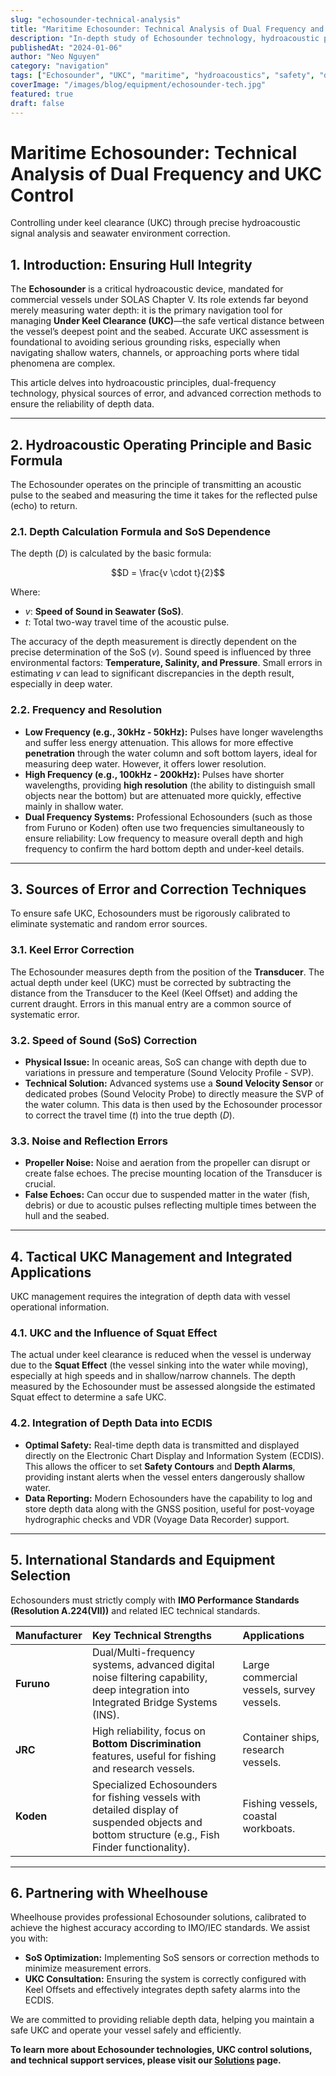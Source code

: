 ```yaml
---
slug: "echosounder-technical-analysis"
title: "Maritime Echosounder: Technical Analysis of Dual Frequency and UKC Control"
description: "In-depth study of Echosounder technology, hydroacoustic principles, the role of Dual Frequency, sources of error, and the critical application in Under Keel Clearance (UKC) management."
publishedAt: "2024-01-06"
author: "Neo Nguyen"
category: "navigation"
tags: ["Echosounder", "UKC", "maritime", "hydroacoustics", "safety", "depth"]
coverImage: "/images/blog/equipment/echosounder-tech.jpg"
featured: true
draft: false
---
```


# Maritime Echosounder: Technical Analysis of Dual Frequency and UKC Control

<p className="text-xl text-gray-500 italic mb-8">
  Controlling under keel clearance (UKC) through precise hydroacoustic signal
  analysis and seawater environment correction.
</p>

## 1. Introduction: Ensuring Hull Integrity

The **Echosounder** is a critical hydroacoustic device, mandated for commercial vessels under SOLAS Chapter V. Its role extends far beyond merely measuring water depth: it is the primary navigation tool for managing **Under Keel Clearance (UKC)**—the safe vertical distance between the vessel’s deepest point and the seabed. Accurate UKC assessment is foundational to avoiding serious grounding risks, especially when navigating shallow waters, channels, or approaching ports where tidal phenomena are complex.

This article delves into hydroacoustic principles, dual-frequency technology, physical sources of error, and advanced correction methods to ensure the reliability of depth data.

---

## 2. Hydroacoustic Operating Principle and Basic Formula

The Echosounder operates on the principle of transmitting an acoustic pulse to the seabed and measuring the time it takes for the reflected pulse (echo) to return.

### 2.1. Depth Calculation Formula and SoS Dependence

The depth ($D$) is calculated by the basic formula:

$$D = \frac{v \cdot t}{2}$$

Where:

- $v$: **Speed of Sound in Seawater (SoS)**.
- $t$: Total two-way travel time of the acoustic pulse.

The accuracy of the depth measurement is directly dependent on the precise determination of the SoS ($v$). Sound speed is influenced by three environmental factors: **Temperature, Salinity, and Pressure**. Small errors in estimating $v$ can lead to significant discrepancies in the depth result, especially in deep water.

### 2.2. Frequency and Resolution

- **Low Frequency (e.g., 30kHz - 50kHz):** Pulses have longer wavelengths and suffer less energy attenuation. This allows for more effective **penetration** through the water column and soft bottom layers, ideal for measuring deep water. However, it offers lower resolution.
- **High Frequency (e.g., 100kHz - 200kHz):** Pulses have shorter wavelengths, providing **high resolution** (the ability to distinguish small objects near the bottom) but are attenuated more quickly, effective mainly in shallow water.
- **Dual Frequency Systems:** Professional Echosounders (such as those from Furuno or Koden) often use two frequencies simultaneously to ensure reliability: Low frequency to measure overall depth and high frequency to confirm the hard bottom depth and under-keel details.

---

## 3. Sources of Error and Correction Techniques

To ensure safe UKC, Echosounders must be rigorously calibrated to eliminate systematic and random error sources.

### 3.1. Keel Error Correction

The Echosounder measures depth from the position of the **Transducer**. The actual depth under keel (UKC) must be corrected by subtracting the distance from the Transducer to the Keel (Keel Offset) and adding the current draught. Errors in this manual entry are a common source of systematic error.

### 3.2. Speed of Sound (SoS) Correction

- **Physical Issue:** In oceanic areas, SoS can change with depth due to variations in pressure and temperature (Sound Velocity Profile - SVP).
- **Technical Solution:** Advanced systems use a **Sound Velocity Sensor** or dedicated probes (Sound Velocity Probe) to directly measure the SVP of the water column. This data is then used by the Echosounder processor to correct the travel time ($t$) into the true depth ($D$).

### 3.3. Noise and Reflection Errors

- **Propeller Noise:** Noise and aeration from the propeller can disrupt or create false echoes. The precise mounting location of the Transducer is crucial.
- **False Echoes:** Can occur due to suspended matter in the water (fish, debris) or due to acoustic pulses reflecting multiple times between the hull and the seabed.

---

## 4. Tactical UKC Management and Integrated Applications

UKC management requires the integration of depth data with vessel operational information.

### 4.1. UKC and the Influence of Squat Effect

The actual under keel clearance is reduced when the vessel is underway due to the **Squat Effect** (the vessel sinking into the water while moving), especially at high speeds and in shallow/narrow channels. The depth measured by the Echosounder must be assessed alongside the estimated Squat effect to determine a safe UKC.

### 4.2. Integration of Depth Data into ECDIS

- **Optimal Safety:** Real-time depth data is transmitted and displayed directly on the Electronic Chart Display and Information System (ECDIS). This allows the officer to set **Safety Contours** and **Depth Alarms**, providing instant alerts when the vessel enters dangerously shallow water.
- **Data Reporting:** Modern Echosounders have the capability to log and store depth data along with the GNSS position, useful for post-voyage hydrographic checks and VDR (Voyage Data Recorder) support.

---

## 5. International Standards and Equipment Selection

Echosounders must strictly comply with **IMO Performance Standards (Resolution A.224(VII))** and related IEC technical standards.

| Manufacturer | Key Technical Strengths                                                                                                                         | Applications                              |
| :----------- | :---------------------------------------------------------------------------------------------------------------------------------------------- | :---------------------------------------- |
| **Furuno**   | Dual/Multi-frequency systems, advanced digital noise filtering capability, deep integration into Integrated Bridge Systems (INS).               | Large commercial vessels, survey vessels. |
| **JRC**      | High reliability, focus on **Bottom Discrimination** features, useful for fishing and research vessels.                                         | Container ships, research vessels.        |
| **Koden**    | Specialized Echosounders for fishing vessels with detailed display of suspended objects and bottom structure (e.g., Fish Finder functionality). | Fishing vessels, coastal workboats.       |

---

## 6. Partnering with Wheelhouse

Wheelhouse provides professional Echosounder solutions, calibrated to achieve the highest accuracy according to IMO/IEC standards. We assist you with:

- **SoS Optimization:** Implementing SoS sensors or correction methods to minimize measurement errors.
- **UKC Consultation:** Ensuring the system is correctly configured with Keel Offsets and effectively integrates depth safety alarms into the ECDIS.

We are committed to providing reliable depth data, helping you maintain a safe UKC and operate your vessel safely and efficiently.

**To learn more about Echosounder technologies, UKC control solutions, and technical support services, please visit our [Solutions](/solutions) page.**
